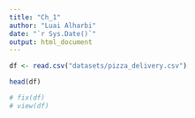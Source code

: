 ```yaml
---
title: "Ch_1"
author: "Luai Alharbi"
date: "`r Sys.Date()`"
output: html_document
---
```


```r
df <- read.csv("datasets/pizza_delivery.csv")

head(df)

# fix(df)
# view(df)
```